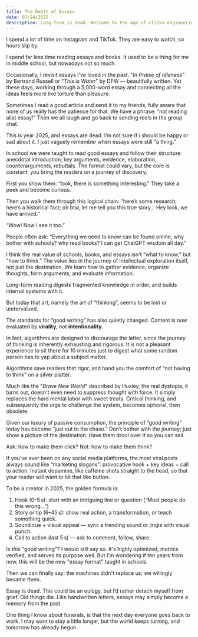 ```yaml
---
title: The Death of Essays
date: 07/24/2025
description: Long-form is dead. Welcome to the age of clicks engineering. 
---
```


I spend a lot of time on Instagram and TikTok. They are easy to watch, so hours slip by. 

I spend far less time reading essays and books. It used to be a thing for me in middle school, but nowadays not so much. 

Occasionally, I revisit essays I've loved in the past. "*In Praise of Idleness*" by Bertrand Russell or "*This is Water*" by DFW — beautifully written. Yet these days, working through a 5,000-word essay and connecting all the ideas feels more like torture than pleasure. 

Sometimes I read a good article and send it to my friends, fully aware that none of us really has the patience for that. We have a phrase: “not reading allat essay!” Then we all laugh and go back to sending reels in the group chat. 

This is year 2025, and essays are dead. I’m not sure if i should be happy or sad about it. I just vaguely remember when essays were still “a thing.” 


In school we were taught to read good essays and follow their structure: anecdotal introduction, key arguments, evidence, elaboration, counterarguments, rebuttals. The format could vary, but the core is constant: you bring the readers on a journey of discovery.

First you show them: “look, there is something interesting.” They take a peek and become curious. 

Then you walk them through this logical chain: “here’s some research; here’s a historical fact; oh btw, let me tell you this true story… Hey look, we have arrived.”

“Wow! Now I see it too.” 

People often ask: “Everything we need to know can be found online, why bother with schools? why read books? I can get ChatGPT wisdom all day.” 

I think the real value of schools, books, and essays isn't "what to know," but "how to think." The value lies in the journey of intellectual exploration itself, not just the destination. We learn how to gather evidence, organize thoughts, form arguments, and evaluate information.

Long-form reading digests fragmented knowledge in order, and builds internal systems with it.


But today that art, namely the art of “thinking”, seems to be lost or undervalued. 

The standards for “good writing” has also quietly changed. Content is now evaluated by **virality**, not **intentionality**. 

In fact, algorithms are designed to discourage the latter, since the journey of thinking is inherently exhausting and rigorous. It is not a pleasant experience to sit there for 10 minutes just to digest what some random person has to yap about a subject matter. 

Algorithms save readers that rigor, and hand you the comfort of “not having to think” on a silver platter. 

Much like the "*Brave New World*" described by Huxley, the real dystopia, it turns out, doesn't even need to suppress thought with force. It simply replaces the hard mental labor with sweet treats. Critical thinking, and subsequently the urge to challenge the system, becomes optional, then obsolete.


Given our luxury of passive consumption, the principle of “good writing” today has become “just cut to the chase.” Don’t bother with the journey; just show a picture of the destination. Have them drool over it so you can sell. 

Ask: how to make them click? Not: how to make them think? 

If you’ve ever been on any social media platforms, the most viral posts always sound like “marketing slogans”: provocative hook + key ideas + call to action. Instant dopamine, like caffeine shots straight to the head, so that your reader will want to hit that like button. 

To be a creator in 2025, the golden formula is: 

1. Hook (0–5 s): start with an intriguing line or question (“Most people do this wrong…”)
2. Story or tip (6–45 s): show real action, a transformation, or teach something quick.
3. Sound cue + visual appeal — sync a trending sound or jingle with visual punch.
4. Call to action (last 5 s) — ask to comment, follow, share.

Is this "good writing"? I would still say so. It's highly optimized, metrics verified, and serves its purpose well. But I'm wondering if ten years from now, this will be the new "essay format" taught in schools. 

Then we can finally say: the machines didn't replace us; we willingly became them. 


Essay is dead. This could be an eulogy, but I’d rather detach myself from grief. Old things die. Like handwritten letters, essays may simply become a memory from the past.

One thing I know about funerals, is that the next day everyone goes back to work. I may want to stay a little longer, but the world keeps turning, and tomorrow has already begun.
